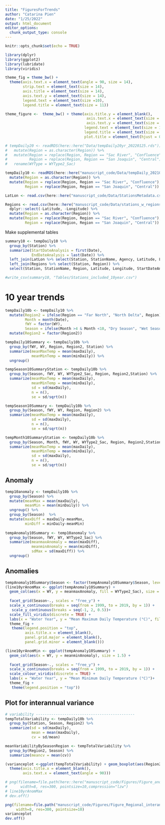 ```yaml
---
title: "FiguresForTrends"
author: "Catarina Pien"
date: "1/25/2022"
output: html_document
editor_options: 
  chunk_output_type: console
---
```


```r
knitr::opts_chunk$set(echo = TRUE)
```

```r
library(dplyr)
library(ggplot2)
library(lubridate)
library(viridis)
```

```r
theme_fig = theme_bw() + 
  theme(axis.text.x = element_text(angle = 90, size = 14),
        strip.text = element_text(size = 14),
        axis.title = element_text(size = 14),
        axis.text.y = element_text(size = 14),
        legend.text = element_text(size =10),
        legend.title = element_text(size = 11))

theme_figure <-  theme_bw() + theme(axis.title.y = element_blank(),                                 axis.title.x = element_blank(),legend.position = "right",
                                     axis.text.x = element_text(size = 10, angle= 90),
                                     axis.text.y = element_text(size = 10),
                                    legend.text = element_text(size = 10),
                                    legend.title = element_text(size = 10.5),
                                    plot.title = element_text(hjust = 0.5)) 
```

```r
# tempDaily20 <- readRDS(here::here("Data/tempDaily20yr_20220125.rds")) %>%
#   mutate(Region = as.character(Region)) %>%
#   mutate(Region = replace(Region, Region == "Sac River", "Confluence"),
#          Region = replace(Region, Region == "San Joaquin", "Central")) %>%
#   rename(WYType = WYType2_Sac)

tempDaily10 <- readRDS(here::here("manuscript_code/Data/tempDaily_20210811.rds"))%>%
  mutate(Region = as.character(Region)) %>%
  mutate(Region = replace(Region, Region == "Sac River", "Confluence"),
         Region = replace(Region, Region == "San Joaquin", "Central"))

LatLon <- read.csv(here::here("manuscript_code/Data/StationsMetadata.csv"))

Regions <- read.csv(here::here("manuscript_code/Data/stations_w_regions_20230601.csv")) %>%
  dplyr::select(-Latitude, -Longitude) %>%
  mutate(Region = as.character(Region)) %>%
  mutate(Region = replace(Region, Region == "Sac River", "Confluence"),
         Region = replace(Region, Region == "San Joaquin", "Central"))
```

Make supplemental tables
```r
summary10 <- tempDaily10 %>%
  group_by(Station) %>%
  summarize(StartDateAnalysis = first(Date),
            EndDateAnalysis = last(Date)) %>%
  left_join(LatLon %>% select(Station, StationName, Agency, Latitude, Longitude, HabitatType)) %>%
  left_join(Regions %>% select(Station, Region)) %>%
  select(Station, StationName, Region, Latitude, Longitude, StartDateAnalysis, EndDateAnalysis, Agency, HabitatType)

#write_csv(summary10, "Tables/Stations_included_10year.csv")
```

# 10 year trends
```r
tempDaily10b <- tempDaily10 %>%
  mutate(Region2 = ifelse(Region == "Far North", "North Delta", Region),
         Month = month(Date),
         fWY = factor(WY),
         Season = ifelse(Month >4 & Month <10, "Dry Season", "Wet Season")) %>%
  mutate(Region2 = factor(Region2))

tempDaily10Summary <- tempDaily10b %>%
  group_by(fWY, WY, Region, Region2, Station) %>%
  summarize(meanMaxTemp = mean(maxDaily),
            meanMinTemp = mean(minDaily)) %>%
  ungroup()

tempSeason10SummaryStation <- tempDaily10b %>%
  group_by(Season, fWY, WY, WYType2_Sac, Region, Region2,Station) %>%
  summarize(meanMaxTemp = mean(maxDaily),
            meanMinTemp = mean(minDaily),
            sd = sd(maxDaily),
            n = n(),
            se = sd/sqrt(n))

tempSeason10Summary <- tempDaily10b %>%
  group_by(Season, fWY, WY, Region, Region2) %>%
  summarize(meanMaxTemp = mean(maxDaily),
            sd = sd(maxDaily),
            n = n(),
            se = sd/sqrt(n))

tempMonth10SummaryStation <- tempDaily10b %>%
  group_by(Season, Month, fWY, WY, WYType2_Sac, Region, Region2,Station) %>%
  summarize(meanMaxTemp = mean(maxDaily),
            meanMinTemp = mean(minDaily),
            sd = sd(maxDaily),
            n = n(),
            se = sd/sqrt(n))


```

## Anomaly
```r
temp10anomaly <- tempDaily10b %>%
  group_by(Season) %>% 
  mutate(meanMax = mean(maxDaily),
         meanMin = mean(minDaily)) %>%
  ungroup() %>%
  group_by(Season)  %>%
  mutate(maxDiff = maxDaily-meanMax,
         minDiff = minDaily-meanMin)
  
tempAnomaly10Summary <- temp10anomaly %>%
  group_by(Season, fWY, WY, WYType2_Sac) %>%
  summarize(meanmaxAnomaly = mean(maxDiff),
            meanminAnomaly = mean(minDiff),
            sdMax = sd(maxDiff)) %>%
  ungroup()
```

## Anomalies
```r
tempAnomaly10Summary$Season <- factor(tempAnomaly10Summary$Season, levels = c("Wet Season", "Dry Season"))
(line10yrAnomMax <- ggplot(tempAnomaly10Summary) + 
  geom_col(aes(x = WY, y = meanmaxAnomaly, fill = WYType2_Sac), size = 1.5) +
 
  facet_grid(Season~., scales = "free_y") +
  scale_x_continuous(breaks = seq(from = 1999, to = 2019, by = 1)) +
   scale_y_continuous(breaks = seq(-1, 2, 0.5))+
  scale_fill_viridis(discrete = TRUE) +
  labs(x = "Water Year", y = "Mean Maximum Daily Temperature (°C)", fill = "Water Year Type")+
  theme_fig +
   theme(legend.position = "top",
         axis.title.x = element_blank(),
         panel.grid.major = element_blank(),
         panel.grid.minor = element_blank()))

(line10yrAnomMin <- ggplot(tempAnomaly10Summary) + 
  geom_col(aes(x = WY, y = meanminAnomaly), size = 1.5) +
 
  facet_grid(Season~., scales = "free_y") +
  scale_x_continuous(breaks = seq(from = 1999, to = 2019, by = 1)) +
  scale_colour_viridis(discrete = TRUE) +
  labs(x = "Water Year", y = "Mean Minimum Daily Temperature (°C)")+
  theme_fig +
   theme(legend.position = "top"))
```

## Plot for interannual variance

```r
# variability ---------------------------------------------
tempTotalVariability <- tempDaily10b %>%
  group_by(Station, Season, Region2) %>%
  summarize(sd = sd(maxDaily),
            mean = mean(maxDaily),
            cv = sd/mean)

meanVariabilityBySeasonRegion <- tempTotalVariability %>%
  group_by(Region2, Season) %>%
  summarize(meancv = mean(cv))
```

```r
(varianceplot <-ggplot(tempTotalVariability) + geom_boxplot(aes(Region2, cv, fill = Region2)) + facet_wrap(~Season) + scale_fill_viridis(option = "plasma", discrete = TRUE) + labs(y = "Coefficient of Variation (CV)", fill = "Region") + theme_fig + 
  theme(axis.title.x = element_blank(),                    
        axis.text.x = element_text(angle = 90)))
```

```r
# png(filename=file.path(here::here("manuscript_code/Figures/Figure_anomaly_10year.tiff")), units="in",type="cairo", bg="white", height=7, 
#      width=8, res=300, pointsize=10,compression="lzw")
# line10yrAnomMax
# dev.off()

png(filename=file.path("manuscript_code/Figures/Figure_Regional_interannual_variance.tiff"), units="in",type="cairo", bg="white", height=5, 
     width=8, res=300, pointsize=10)
varianceplot
dev.off()
```

